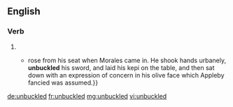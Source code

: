 ==English==

===Verb===
{{head|en}}

# {{en-past of|unbuckle}}
#* {{quote-book|year=1907|author=[[w:Harold Edward Bindloss|Harold Bindloss]]
|title=The Dust of Conflict
|chapter=22|url=http://openlibrary.org/works/OL4429277W
|passage=Appleby{{...}}rose from his seat when Morales came in. He shook hands urbanely, '''unbuckled''' his sword, and laid his kepi on the table, and then sat down with an expression of concern in his olive face which Appleby fancied was assumed.}}

[[de:unbuckled]]
[[fr:unbuckled]]
[[mg:unbuckled]]
[[vi:unbuckled]]